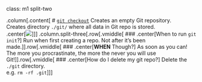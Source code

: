 class: m1 split-two

.column[.content[
# [`git checkout`](https://git-scm.com/docs/git-checkout)
Creates an empty Git repository.
<br>
Creates directory `./git/` where all data in Git repo is stored.
<br>
.center[<img src="assets/img/git-init.png" style="max-width:60%">]
]]
.column.split-three[.row[.vmiddle[
### .center[When to run `git init`?]
Run when first creating a repo. Not after it's been made.
]].row[.vmiddle[
### .center[**WHEN** Though?]
As soon as you can! The more you procrastinate, the more the never you will use Git!
]].row[.vmiddle[
### .center[How do I delete my git repo?]
Delete the `./git` directory. 
<br>
e.g. `rm -rf .git`
]]]